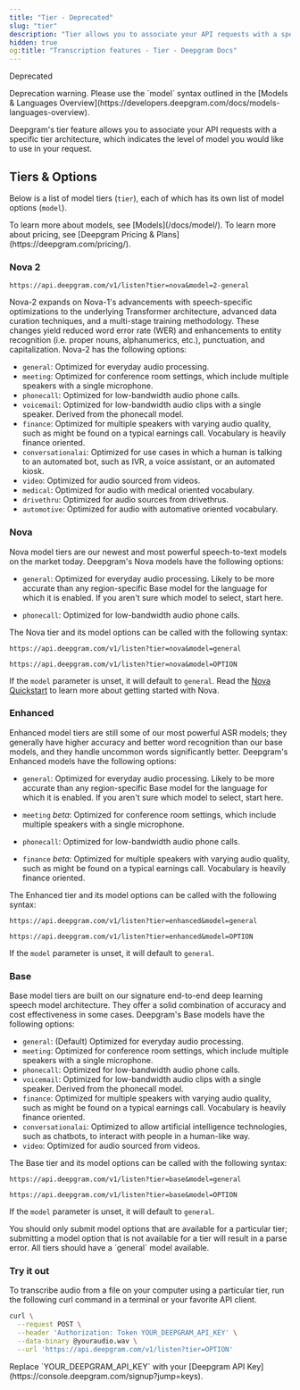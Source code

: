 ```yaml
---
title: "Tier - Deprecated"
slug: "tier"
description: "Tier allows you to associate your API requests with a specific tier."
hidden: true
og:title: "Transcription features - Tier - Deepgram Docs"
---
```

<span class="dg-badge deprecated">Deprecated</span>

<Warning>
Deprecation warning. Please use the `model` syntax outlined in the [Models & Languages Overview](https://developers.deepgram.com/docs/models-languages-overview).
</Warning>

Deepgram's tier feature allows you to associate your API requests with a specific tier architecture, which indicates the level of model you would like to use in your request.

## Tiers & Options

Below is a list of model tiers (`tier`), each of which has its own list of model options (`model`).

<Info>
To learn more about models, see [Models](/docs/model/). To learn more about pricing, see [Deepgram Pricing & Plans](https://deepgram.com/pricing/).
</Info>

### Nova 2

```
https://api.deepgram.com/v1/listen?tier=nova&model=2-general
```

Nova-2 expands on Nova-1's advancements with speech-specific optimizations to the underlying Transformer architecture, advanced data curation techniques, and a multi-stage training methodology. These changes yield reduced word error rate (WER) and enhancements to entity recognition (i.e. proper nouns, alphanumerics, etc.), punctuation, and capitalization. Nova-2 has the following options:

- `general`: Optimized for everyday audio processing.
- `meeting`: Optimized for conference room settings, which include multiple speakers with a single microphone.
- `phonecall`: Optimized for low-bandwidth audio phone calls.
- `voicemail`: Optimized for low-bandwidth audio clips with a single speaker. Derived from the phonecall model.
- `finance`: Optimized for multiple speakers with varying audio quality, such as might be found on a typical earnings call. Vocabulary is heavily finance oriented.
- `conversationalai`: Optimized for use cases in which a human is talking to an automated bot, such as IVR, a voice assistant, or an automated kiosk.
- `video`: Optimized for audio sourced from videos.
- `medical`: Optimized for audio with medical oriented vocabulary.
- `drivethru`: Optimized for audio sources from drivethrus.
- `automotive`: Optimized for audio with automative oriented vocabulary.

### Nova

Nova model tiers are our newest and most powerful speech-to-text models on the market today. Deepgram's Nova models have the following options:

- `general`: Optimized for everyday audio processing. Likely to be more accurate than any region-specific Base model for the language for which it is enabled. If you aren't sure which model to select, start here.

- `phonecall`: Optimized for low-bandwidth audio phone calls.

The Nova tier and its model options can be called with the following syntax:

```
https://api.deepgram.com/v1/listen?tier=nova&model=general
```

```
https://api.deepgram.com/v1/listen?tier=nova&model=OPTION
```

If the `model` parameter is unset, it will default to `general`. Read the [Nova Quickstart](/docs/nova-quickstart) to learn more about getting started with Nova.

### Enhanced

Enhanced model tiers are still some of our most powerful ASR models; they generally have higher accuracy and better word recognition than our base models, and they handle uncommon words significantly better. Deepgram's Enhanced models have the following options:

- `general`: Optimized for everyday audio processing. Likely to be more accurate than any region-specific Base model for the language for which it is enabled. If you aren't sure which model to select, start here.

- `meeting` _beta_: Optimized for conference room settings, which include multiple speakers with a single microphone.

- `phonecall`: Optimized for low-bandwidth audio phone calls.

- `finance` _beta_: Optimized for multiple speakers with varying audio quality, such as might be found on a typical earnings call. Vocabulary is heavily finance oriented.

The Enhanced tier and its model options can be called with the following syntax:

```
https://api.deepgram.com/v1/listen?tier=enhanced&model=general
```

```
https://api.deepgram.com/v1/listen?tier=enhanced&model=OPTION
```

If the `model` parameter is unset, it will default to `general`.

### Base

Base model tiers are built on our signature end-to-end deep learning speech model architecture. They offer a solid combination of accuracy and cost effectiveness in some cases. Deepgram's Base models have the following options:

- `general`: (Default) Optimized for everyday audio processing.
- `meeting`: Optimized for conference room settings, which include multiple speakers with a single microphone.
- `phonecall`: Optimized for low-bandwidth audio phone calls.
- `voicemail`: Optimized for low-bandwidth audio clips with a single speaker. Derived from the phonecall model.
- `finance`: Optimized for multiple speakers with varying audio quality, such as might be found on a typical earnings call. Vocabulary is heavily finance oriented.
- `conversationalai`: Optimized to allow artificial intelligence technologies, such as chatbots, to interact with people in a human-like way.
- `video`: Optimized for audio sourced from videos.

The Base tier and its model options can be called with the following syntax:

```
https://api.deepgram.com/v1/listen?tier=base&model=general
```

```
https://api.deepgram.com/v1/listen?tier=base&model=OPTION
```

If the `model` parameter is unset, it will default to `general`.

<Warning>
You should only submit model options that are available for a particular tier; submitting a model option that is not available for a tier will result in a parse error. All tiers should have a `general` model available.
</Warning>

### Try it out

To transcribe audio from a file on your computer using a particular tier, run the following curl command in a terminal or your favorite API client.

```bash cURL
curl \
  --request POST \
  --header 'Authorization: Token YOUR_DEEPGRAM_API_KEY' \
  --data-binary @youraudio.wav \
  --url 'https://api.deepgram.com/v1/listen?tier=OPTION'
```

<Warning>
Replace `YOUR_DEEPGRAM_API_KEY` with your [Deepgram API Key](https://console.deepgram.com/signup?jump=keys).
</Warning>
